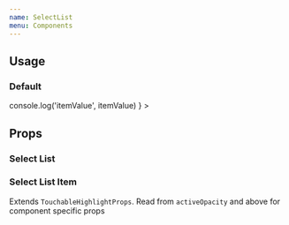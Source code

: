 ```yaml
---
name: SelectList
menu: Components
---
```



## Usage

### Default

<Playground>
  <SelectList
    selectedValue="js"
    onValueChange={(itemValue, itemIndex) =>
      console.log('itemValue', itemValue)
    }
  >
    <SelectListItem label="Java" value="java" />
    <SelectListItem label="JavaScript" value="js" />
  </SelectList>
</Playground>

## Props

### Select List

<PropsTable of={SelectList} />

### Select List Item

Extends `TouchableHighlightProps`. Read from `activeOpacity` and above for component specific props

<PropsTable of={SelectListItem} />

